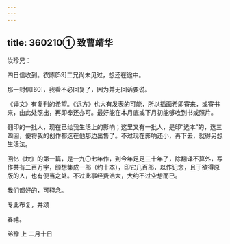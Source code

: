 ```yaml
---
---
---
```

title: 360210① 致曹靖华
---




汝珍兄：

四日信收到。农陈[59]二兄尚未见过，想还在途中。

那一封信[60]，我看不必回复了，因为并无回话要说。

《译文》有复刊的希望。《远方》也大有发表的可能，所以插画希即寄来，或寄书来，由此处照出，再即奉还亦可。最好能在本月底或下月初能够收到书或照片。

翻印的一批人，现在已给我生活上的影响；这里又有一批人，是印“选本”的，选三四回，便将我的创作都选在他那边出售了。不过现在影响还小，再下去，就得另想生活法。

回忆《坟》的第一篇，是一九〇七年作，到今年足足三十年了，除翻译不算外，写作共有二百万字，颇想集成一部（约十本），印它几百部，以作记念，且于欲得原版的人，也有便当之处。不过此事经费浩大，大约不过空想而已。

我们都好的，可释念。

专此布复，并颂

春禧。

弟豫 上 二月十日